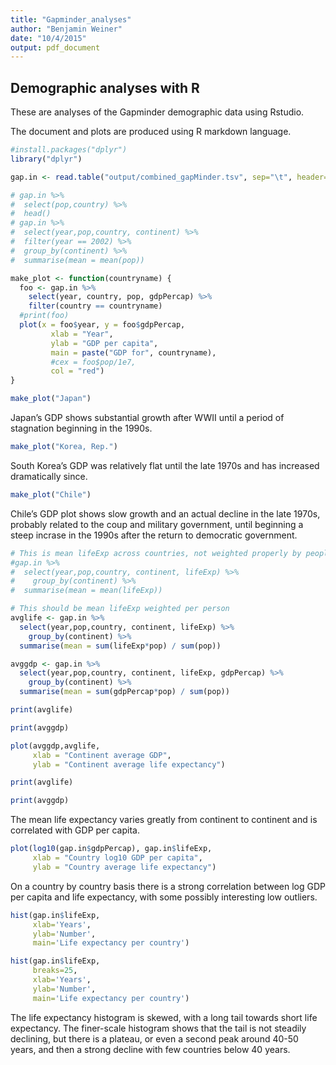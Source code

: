 ```yaml
---
title: "Gapminder_analyses"
author: "Benjamin Weiner"
date: "10/4/2015"
output: pdf_document
---
```


## Demographic analyses with R

These are analyses of the Gapminder demographic data using Rstudio.

The document and plots are produced using R markdown language.


```r
#install.packages("dplyr")
library("dplyr")
```

```r
gap.in <- read.table("output/combined_gapMinder.tsv", sep="\t", header=TRUE)

# gap.in %>%
#  select(pop,country) %>%
#  head()
# gap.in %>%
#  select(year,pop,country, continent) %>%
#  filter(year == 2002) %>%
#  group_by(continent) %>%
#  summarise(mean = mean(pop))


```

``` r

make_plot <- function(countryname) {
  foo <- gap.in %>%
    select(year, country, pop, gdpPercap) %>%
    filter(country == countryname) 
  #print(foo)
  plot(x = foo$year, y = foo$gdpPercap,
         xlab = "Year",
         ylab = "GDP per capita",
         main = paste("GDP for", countryname),
         #cex = foo$pop/1e7,
         col = "red")
}

```


``` r

make_plot("Japan")

```

Japan's GDP shows substantial growth after WWII until a period of stagnation beginning in the 1990s.


``` r

make_plot("Korea, Rep.")

```

South Korea's GDP was relatively flat until the late 1970s and has increased dramatically since.

``` r

make_plot("Chile")

```

Chile's GDP plot shows slow growth and an actual decline in the late 1970s, probably related to the coup and military government, until beginning a steep incrase in the 1990s after the return to democratic government.

``` r

# This is mean lifeExp across countries, not weighted properly by people
#gap.in %>%
#  select(year,pop,country, continent, lifeExp) %>%
#    group_by(continent) %>%
#  summarise(mean = mean(lifeExp))

# This should be mean lifeExp weighted per person
avglife <- gap.in %>%
  select(year,pop,country, continent, lifeExp) %>%
    group_by(continent) %>%
  summarise(mean = sum(lifeExp*pop) / sum(pop))

avggdp <- gap.in %>%
  select(year,pop,country, continent, lifeExp, gdpPercap) %>%
    group_by(continent) %>%
  summarise(mean = sum(gdpPercap*pop) / sum(pop))

print(avglife)

print(avggdp)

plot(avggdp,avglife,
     xlab = "Continent average GDP",
     ylab = "Continent average life expectancy")

```

``` r

print(avglife)

print(avggdp)
```

The mean life expectancy varies greatly from continent to continent and is correlated with GDP per capita.

``` r

plot(log10(gap.in$gdpPercap), gap.in$lifeExp,
     xlab = "Country log10 GDP per capita",
     ylab = "Country average life expectancy")

```

On a country by country basis there is a strong correlation between log GDP per capita and life expectancy, with some possibly interesting low outliers.

``` r

hist(gap.in$lifeExp,
     xlab='Years',
     ylab='Number',
     main='Life expectancy per country')

hist(gap.in$lifeExp,
     breaks=25,
     xlab='Years',
     ylab='Number',
     main='Life expectancy per country')

```

The life expectancy histogram is skewed, with a long tail towards short life expectancy.  The finer-scale histogram shows that the tail is not steadily declining, but there is a plateau, or even a second peak around 40-50 years, and then a strong decline with few countries below 40 years.

